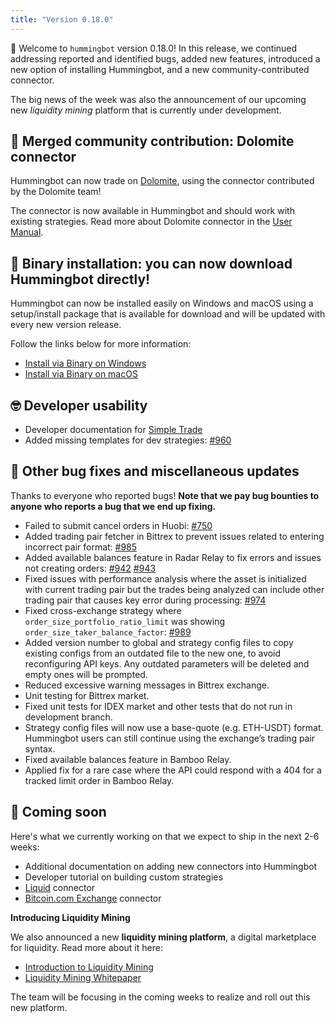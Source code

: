 ```yaml
---
title: "Version 0.18.0"
---
```


🚀 Welcome to `hummingbot` version 0.18.0! In this release, we continued addressing reported and identified bugs, added new features, introduced a new option of installing Hummingbot, and a new community-contributed connector.

The big news of the week was also the announcement of our upcoming new _liquidity mining_ platform that is currently under development.

## 🔗 Merged community contribution: Dolomite connector

Hummingbot can now trade on [Dolomite](https://dolomite.io/), using the connector contributed by the Dolomite team!

The connector is now available in Hummingbot and should work with existing strategies. Read more about Dolomite connector in the [User Manual](/spot-connectors/dolomite/).

## 💾 Binary installation: you can now download Hummingbot directly!

Hummingbot can now be installed easily on Windows and macOS using a setup/install package that is available for download and will be updated with every new version release.

Follow the links below for more information:

- [Install via Binary on Windows](/installation/windows/#install-from-binary)
- [Install via Binary on macOS](/installation/mac/#install-from-binary)

## 🤓 Developer usability

- Developer documentation for [Simple Trade](/developer/build-strategy/#simple-trade-strategy)
- Added missing templates for dev strategies: [#960](https://github.com/CoinAlpha/hummingbot/pull/960)

## 🐞 Other bug fixes and miscellaneous updates

Thanks to everyone who reported bugs! **Note that we pay bug bounties to anyone who reports a bug that we end up fixing.**

- Failed to submit cancel orders in Huobi: [#750](https://github.com/CoinAlpha/hummingbot/issues/750)
- Added trading pair fetcher in Bittrex to prevent issues related to entering incorrect pair format: [#985](https://github.com/CoinAlpha/hummingbot/issues/985)
- Added available balances feature in Radar Relay to fix errors and issues not creating orders: [#942](https://github.com/CoinAlpha/hummingbot/issues/942) [#943](https://github.com/CoinAlpha/hummingbot/issues/943)
- Fixed issues with performance analysis where the asset is initialized with current trading pair but the trades being analyzed can include other trading pair that causes key error during processing: [#974](https://github.com/CoinAlpha/hummingbot/issues/974)
- Fixed cross-exchange strategy where `order_size_portfolio_ratio_limit` was showing `order_size_taker_balance_factor`: [#989](https://github.com/CoinAlpha/hummingbot/issues/989)
- Added version number to global and strategy config files to copy existing configs from an outdated file to the new one, to avoid reconfiguring API keys. Any outdated parameters will be deleted and empty ones will be prompted.
- Reduced excessive warning messages in Bittrex exchange.
- Unit testing for Bittrex market.
- Fixed unit tests for IDEX market and other tests that do not run in development branch.
- Strategy config files will now use a base-quote (e.g. ETH-USDT) format. Hummingbot users can still continue using the exchange’s trading pair syntax.
- Fixed available balances feature in Bamboo Relay.
- Applied fix for a rare case where the API could respond with a 404 for a tracked limit order in Bamboo Relay.

## 🚀 Coming soon

Here's what we currently working on that we expect to ship in the next 2-6 weeks:

- Additional documentation on adding new connectors into Hummingbot
- Developer tutorial on building custom strategies
- [Liquid](https://www.liquid.com/) connector
- [Bitcoin.com Exchange](https://exchange.bitcoin.com) connector

**Introducing Liquidity Mining**

We also announced a new **liquidity mining platform**, a digital marketplace for liquidity. Read more about it here:

- [Introduction to Liquidity Mining](https://hummingbot.io/blog/2019-11-liquidity-mining/)
- [Liquidity Mining Whitepaper](https://hummingbot.io/liquidity-mining.pdf)

The team will be focusing in the coming weeks to realize and roll out this new platform.
